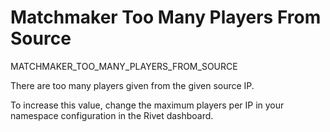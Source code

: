 # Matchmaker Too Many Players From Source

<Summary>MATCHMAKER_TOO_MANY_PLAYERS_FROM_SOURCE</Summary>

There are too many players given from the given source IP.

To increase this value, change the maximum players per IP in your namespace configuration in the Rivet dashboard.

